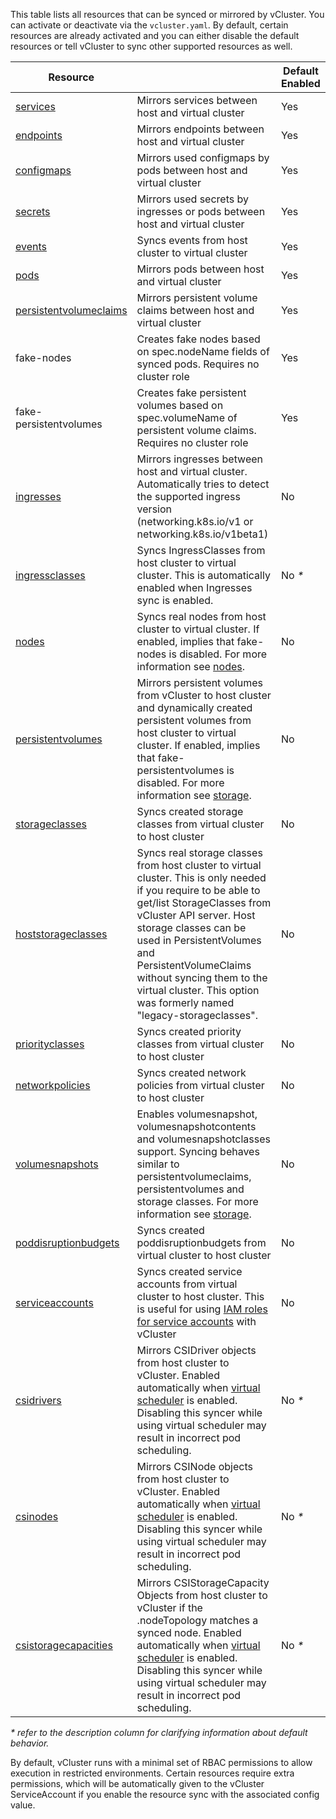 
This table lists all resources that can be synced or mirrored by vCluster. You can activate or deactivate via the `vcluster.yaml`. By default, certain resources are already activated and you can either disable the default resources or tell vCluster to sync other supported resources as well.

| Resource               |         | Default Enabled |
| ---------------------- | ------- | --------------- |
| [services](/vcluster-yaml/sync/to-host/networking/services.mdx)               | Mirrors services between host and virtual cluster                                                                                                                                                                                                                                                                                                         | Yes             |
| [endpoints](/vcluster-yaml/sync/to-host/networking/endpoints.mdx)              | Mirrors endpoints between host and virtual cluster                                                                                                                                                                                                                                                                                                        | Yes             |
| [configmaps](/vcluster-yaml/sync/to-host/core/config-maps.mdx)             | Mirrors used configmaps by pods between host and virtual cluster                                                                                                                                                                                                                                                                                          | Yes             |
| [secrets](/vcluster-yaml/sync/to-host/core/secrets.mdx)                  | Mirrors used secrets by ingresses or pods between host and virtual cluster                                                                                                                                                                                                                                                                                | Yes             |
| [events](/vcluster-yaml/sync/from-host/events.mdx)                 | Syncs events from host cluster to virtual cluster                                                                                                                                                                                                                                                                                                         | Yes             |
| [pods](/vcluster-yaml/sync/to-host/core/pods.mdx)                  | Mirrors pods between host and virtual cluster                                                                                                                                                                                                                                                                                                             | Yes             |
| [persistentvolumeclaims](/vcluster-yaml/sync/to-host/storage/persistent-volume-claims.mdx)   | Mirrors persistent volume claims between host and virtual cluster                                                                                                                                                                                                                                                                                         | Yes             |
| fake-nodes             | Creates fake nodes based on spec.nodeName fields of synced pods. Requires no cluster role                                                                                                                                                                                                                                                                 | Yes             |
| fake-persistentvolumes | Creates fake persistent volumes based on spec.volumeName of persistent volume claims. Requires no cluster role                                                                                                                                                                                                                                            | Yes             |
| [ingresses](/vcluster-yaml/sync/to-host/networking/ingresses.mdx)                | Mirrors ingresses between host and virtual cluster. Automatically tries to detect the supported ingress version (networking.k8s.io/v1 or networking.k8s.io/v1beta1)                                                                                                                                                                                       | No              |
| [ingressclasses](/vcluster-yaml/sync/from-host/ingress-classes.mdx)           | Syncs IngressClasses from host cluster to virtual cluster. This is automatically enabled when Ingresses sync is enabled.                                                                                                                                                                                                                                  | No _*_          |
| [nodes](/vcluster-yaml/sync/from-host/nodes.mdx)                    | Syncs real nodes from host cluster to virtual cluster. If enabled, implies that fake-nodes is disabled. For more information see [nodes](/architecture/nodes.mdx).                                                                                                                                                                                        | No              |
| [persistentvolumes](/vcluster-yaml/sync/to-host/storage/persistent-volumes.mdx)        | Mirrors persistent volumes from vCluster to host cluster and dynamically created persistent volumes from host cluster to virtual cluster. If enabled, implies that fake-persistentvolumes is disabled. For more information see [storage](/architecture/storage.mdx).                                                                                     | No              |
| [storageclasses](/vcluster-yaml/sync/to-host/storage/storage-classes.mdx)           | Syncs created storage classes from virtual cluster to host cluster                                                                                                                                                                                                                                                                                        | No              |
| [hoststorageclasses](/vcluster-yaml/sync/from-host/storage-classes.mdx)       | Syncs real storage classes from host cluster to virtual cluster. This is only needed if you require to be able to get/list StorageClasses from vCluster API server. Host storage classes can be used in PersistentVolumes and PersistentVolumeClaims without syncing them to the virtual cluster. This option was formerly named "legacy-storageclasses". | No              |
| [priorityclasses](/vcluster-yaml/sync/to-host/advanced/priority-classes.mdx)          | Syncs created priority classes from virtual cluster to host cluster                                                                                                                                                                                                                                                                                       | No              |
| [networkpolicies](/vcluster-yaml/sync/to-host/networking/network-policies.mdx)        | Syncs created network policies from virtual cluster to host cluster                                                                                                                                                                                                                                                                                       | No              |
| [volumesnapshots](/vcluster-yaml/sync/to-host/storage/volume-snapshots.mdx)          | Enables volumesnapshot, volumesnapshotcontents and volumesnapshotclasses support. Syncing behaves similar to persistentvolumeclaims, persistentvolumes and storage classes. For more information see [storage](/architecture/storage.mdx).                                                                                                                | No              |
| [poddisruptionbudgets](/vcluster-yaml/sync/to-host/advanced/pod-disruption-budgets.mdx)   | Syncs created poddisruptionbudgets from virtual cluster to host cluster                                                                                                                                                                                                                                                                                   | No              |
| [serviceaccounts](/vcluster-yaml/sync/to-host/advanced/service-accounts.mdx)        | Syncs created service accounts from virtual cluster to host cluster. This is useful for using [IAM roles for service accounts](https://docs.aws.amazon.com/eks/latest/userguide/iam-roles-for-service-accounts.html) with vCluster                                                                                                                        | No              |
| [csidrivers](/vcluster-yaml/sync/from-host/csi-drivers.mdx)             | Mirrors CSIDriver objects from host cluster to vCluster. Enabled automatically when [virtual scheduler](/architecture/scheduling.mdx#separate-virtual-cluster-scheduler) is enabled. Disabling this syncer while using virtual scheduler may result in incorrect pod scheduling.                                                                                 | No _*_          |
| [csinodes](/vcluster-yaml/sync/from-host/csi-nodes.mdx)               | Mirrors CSINode objects from host cluster to vCluster. Enabled automatically when [virtual scheduler](/architecture/scheduling.mdx#separate-virtual-cluster-scheduler) is enabled. Disabling this syncer while using virtual scheduler may result in incorrect pod scheduling.                                                                                   | No _*_          |
| [csistoragecapacities](/vcluster-yaml/sync/from-host/csi-storage-capacities.mdx)   | Mirrors CSIStorageCapacity Objects from host cluster to vCluster if the .nodeTopology matches a synced node. Enabled automatically when [virtual scheduler](/architecture/scheduling.mdx#separate-virtual-cluster-scheduler) is enabled. Disabling this syncer while using virtual scheduler may result in incorrect pod scheduling.                             | No _*_          |

_\* refer to the description column for clarifying information about default behavior._

By default, vCluster runs with a minimal set of RBAC permissions to allow execution in restricted environments. Certain resources require extra permissions, which will be automatically given to the vCluster ServiceAccount if you enable the resource sync with the associated config value.
